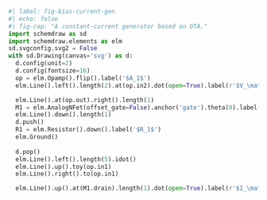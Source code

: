 ```python
#| label: fig-bias-current-gen
#| echo: false
#| fig-cap: "A constant-current generator based on OTA."
import schemdraw as sd
import schemdraw.elements as elm
sd.svgconfig.svg2 = False
with sd.Drawing(canvas='svg') as d:
  d.config(unit=2)
  d.config(fontsize=16)
  op = elm.Opamp().flip().label('$A_1$')
  elm.Line().left().length(2).at(op.in2).dot(open=True).label(r'$V_\mathrm{ref}$', 'left')

  elm.Line().at(op.out).right().length(1)
  M1 = elm.AnalogNFet(offset_gate=False).anchor('gate').theta(0).label(r'$M_1$', ofst=-1.5).reverse()
  elm.Line().down().length(1)
  d.push()
  R1 = elm.Resistor().down().label('$R_1$')
  elm.Ground()
  
  d.pop()
  elm.Line().left().length(5).idot()
  elm.Line().up().toy(op.in1)
  elm.Line().right().to(op.in1)

  elm.Line().up().at(M1.drain).length(1).dot(open=True).label(r'$I_\mathrm{bias}$', 'right')
```
